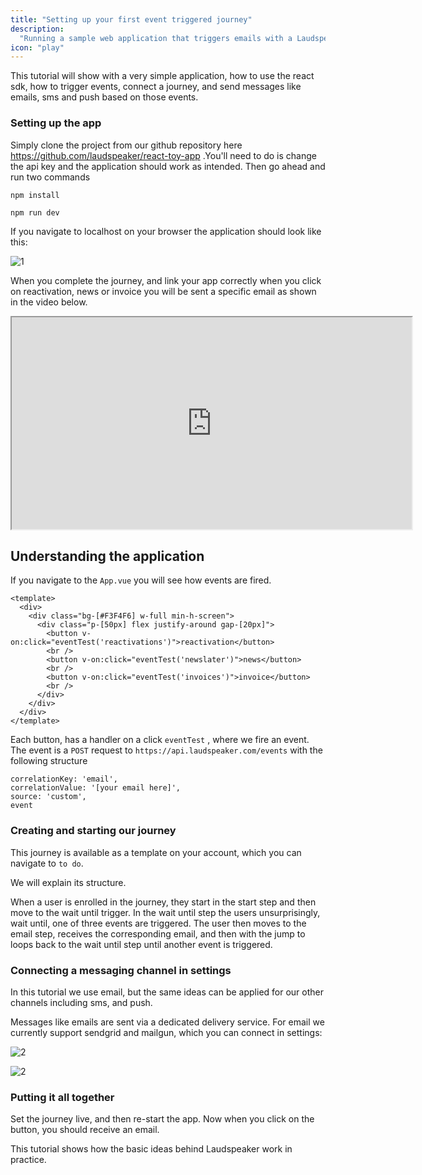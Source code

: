 ```yaml
---
title: "Setting up your first event triggered journey"
description:
  "Running a sample web application that triggers emails with a Laudspeaker journey."
icon: "play"
---
```


This tutorial will show with a very simple application, how to use the react sdk, how to trigger events, connect a journey, and send messages like emails, sms and push based on those events. 

### Setting up the app

Simply clone the project from our github repository here https://github.com/laudspeaker/react-toy-app .You'll need to do is change the api key and the application should work as intended. Then go ahead and run two commands

```
npm install 
```

```
npm run dev
```

If you navigate to localhost on your browser the application should look like this:

![1](/images/guides/getting-started/example-events.png)

When you complete the journey, and link your app correctly when you click on reactivation, news or invoice you will be sent a specific email as shown in the video below.

<iframe width="640" height="339" src="https://www.loom.com/embed/73be3a94483143349748bbb8b3dcc077?sid=ab8e845e-8377-4983-a208-ac3099a9afe9"> </iframe>

## Understanding the application

If you navigate to the `App.vue` you will see how events are fired.

```
<template>
  <div>
    <div class="bg-[#F3F4F6] w-full min-h-screen">
      <div class="p-[50px] flex justify-around gap-[20px]">
        <button v-on:click="eventTest('reactivations')">reactivation</button>
        <br />
        <button v-on:click="eventTest('newslater')">news</button>
        <br />
        <button v-on:click="eventTest('invoices')">invoice</button>
        <br />
      </div>
    </div>
  </div>
</template>
```

Each button, has a handler on a click `eventTest` , where we fire an event. The event is a `POST` request to `https://api.laudspeaker.com/events` with the following structure

```
correlationKey: 'email',
correlationValue: '[your email here]',
source: 'custom',
event

```

### Creating and starting our journey

This journey is available as a template on your account, which you can navigate to `to do`.

We will explain its structure.

When a user is enrolled in the journey, they start in the start step and then move to the wait until trigger. In the wait until step the users unsurprisingly, wait until, one of three events are triggered. The user then moves to the email step, receives the corresponding email, and then with the jump to loops back to the wait until step until another event is triggered.

### Connecting a messaging channel in settings

In this tutorial we use email, but the same ideas can be applied for our other channels including sms, and push.

Messages like emails are sent via a dedicated delivery service. For email we currently support sendgrid and mailgun, which you can connect in settings:

![2](/images/guides/getting-started/message_settings.png)

![2](/images/guides/getting-started/sendgrid.png)

### Putting it all together

Set the journey live, and then re-start the app. Now when you click on the button, you should receive an email.

This tutorial shows how the basic ideas behind Laudspeaker work in practice. 

